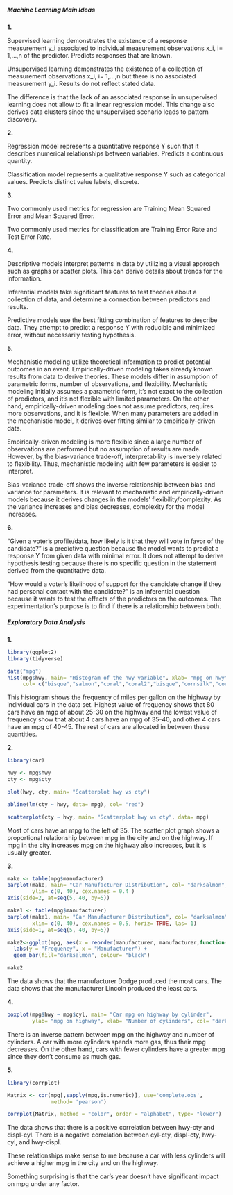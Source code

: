 
##### Machine Learning Main Ideas

**1.**

Supervised learning demonstrates the existence of a response measurement y_i associated to individual measurement observations x_i, i= 1,...,n of the predictor. Predicts responses that are known.

Unsupervised learning demonstrates the existence of a collection of measurement observations x_i, i= 1,...,n but there is no associated measurement y_i. Results do not reflect stated data.

The difference is that the lack of an associated response in unsupervised learning does not allow to fit a linear regression model. This change also derives data clusters since the unsupervised scenario leads to pattern discovery.

**2.**

Regression model represents a quantitative response Y such that it describes numerical relationships between variables. Predicts a continuous quantity.

Classification model represents a qualitative response Y such as categorical values. Predicts distinct value labels, discrete.

**3.**

Two commonly used metrics for regression are Training Mean Squared Error and Mean Squared Error.

Two commonly used metrics for classification are Training Error Rate and Test Error Rate.

**4.**

Descriptive models interpret patterns in data by utilizing a visual approach such as graphs or scatter plots. This can derive details about trends for the information.

Inferential models take significant features to test theories about a collection of data, and determine a connection between predictors and results.

Predictive models use the best fitting combination of features to describe data. They attempt to predict a response Y with reducible and minimized error, without necessarily testing hypothesis.

**5.**

Mechanistic modeling utilize theoretical information to predict potential outcomes in an event. Empirically-driven modeling takes already known results from data to derive theories. These models differ in assumption of parametric forms, number of observations, and flexibility. Mechanistic modeling initially assumes a parametric form, it's not exact to the collection of predictors, and it's not flexible with limited parameters. On the other hand, empirically-driven modeling does not assume predictors, requires more observations, and it is flexible. When many parameters are added in the mechanistic model, it derives over fitting similar to empirically-driven data.

Empirically-driven modeling is more flexible since a large number of observations are performed but no assumption of results are made. However, by the bias-variance trade-off, interpretability is inversely related to flexibility. Thus, mechanistic modeling with few parameters is easier to interpret.

Bias-variance trade-off shows the inverse relationship between bias and variance for parameters. It is relevant to mechanistic and empirically-driven models because it derives changes in the models' flexibility/complexity. As the variance increases and bias decreases, complexity for the model increases.

**6.**

"Given a voter's profile/data, how likely is it that they will vote in favor of the candidate?" is a predictive question because the model wants to predict a response Y from given data with minimal error. It does not attempt to derive hypothesis testing because there is no specific question in the statement derived from the quantitative data.

"How would a voter's likelihood of support for the candidate change if they had personal contact with the candidate?" is an inferential question because it wants to test the effects of the predictors on the outcomes. The experimentation's purpose is to find if there is a relationship between both.

##### Exploratory Data Analysis

**1.**

```r

library(ggplot2)
library(tidyverse)

data("mpg")
hist(mpg$hwy, main= "Histogram of the hwy variable", xlab= "mpg on hwy", 
     col= c("bisque","salmon","coral","coral2","bisque","cornsilk","cornsilk"))

```

This histogram shows the frequency of miles per gallon on the highway by individual cars in the data set. Highest value of frequency shows that 80 cars have an mgp of about 25-30 on the highway and the lowest value of frequency show that about 4 cars have an mpg of 35-40, and other 4 cars have an mpg of 40-45. The rest of cars are allocated in between these quantities.

**2.**

```r
library(car)

hwy <- mpg$hwy
cty <- mpg$cty

plot(hwy, cty, main= "Scatterplot hwy vs cty")

abline(lm(cty ~ hwy, data= mpg), col= "red")

scatterplot(cty ~ hwy, main= "Scatterplot hwy vs cty", data= mpg)

```

Most of cars have an mpg to the left of 35. The scatter plot graph shows a proportional relationship between mpg in the city and on the highway. If mpg in the city increases mpg on the highway also increases, but it is usually greater.

**3.**

```r

make <- table(mpg$manufacturer)
barplot(make, main= "Car Manufacturer Distribution", col= "darksalmon", 
        ylim= c(0, 40), cex.names = 0.4 )
axis(side=2, at=seq(5, 40, by=5))

```

```r

make1 <- table(mpg$manufacturer)
barplot(make1, main= "Car Manufacturer Distribution", col= "darksalmon", 
        xlim= c(0, 40), cex.names = 0.5, horiz= TRUE, las= 1)
axis(side=1, at=seq(5, 40, by=5))

```

```r

make2<-ggplot(mpg, aes(x = reorder(manufacturer, manufacturer,function(x)-length(x))))+ 
  labs(y = "Frequency", x = "Manufacturer") + 
  geom_bar(fill="darksalmon", colour= "black")

make2

```

The data shows that the manufacturer Dodge produced the most cars. The data shows that the manufacturer Lincoln produced the least cars.

**4.**

```r

boxplot(mpg$hwy ~ mpg$cyl, main= "Car mpg on highway by cylinder", 
        ylab= "mpg on highway", xlab= "Number of cylinders", col= "darksalmon")

```

There is an inverse pattern between mpg on the highway and number of cylinders. A car with more cylinders spends more gas, thus their mpg decreases. On the other hand, cars with fewer cylinders have a greater mpg since they don't consume as much gas.

**5.**

```r

library(corrplot)

Matrix <- cor(mpg[,sapply(mpg,is.numeric)], use='complete.obs', 
              method= 'pearson')

corrplot(Matrix, method = "color", order = "alphabet", type= "lower")

```

The data shows that there is a positive correlation between hwy-cty and displ-cyl. There is a negative correlation between cyl-cty, displ-cty, hwy-cyl, and hwy-displ.

These relationships make sense to me because a car with less cylinders will achieve a higher mpg in the city and on the highway.

Something surprising is that the car's year doesn't have significant impact on mpg under any factor.
